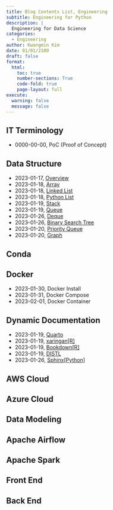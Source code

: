 ```yaml
---
title: Blog Contents List, Engineering 
subtitle: Engineering for Python 
description: | 
  Engineering for Data Science
categories:
  - Engineering
author: Kwangmin Kim
date: 01/01/2100
draft: false
format: 
  html:
    toc: true
    number-sections: True
    code-fold: true
    page-layout: full
execute: 
  warning: false
  message: false
---
```


## IT Terminology

* 0000-00-00, PoC (Proof of Concept)

## Data Structure

* 2023-01-17, [Overview](../2023-01-17_data_structure_overview/)
* 2023-01-18, [Array](../2023-01-18_array/)
* 2023-01-18, [Linked List](../2023-01-18_linked_list/)
* 2023-01-18, [Python List](../2023-01-18_python_list/)
* 2023-01-19, [Stack](../2023-01-19_stack/)
* 2023-01-19, [Queue](../2023-01-19_queue/)
* 2023-01-26, [Deque](../2023-01-19_deque/)
* 2023-01-26, [Binary Search Tree](../2023-01-20_binary_search_tree/)
* 2023-01-20, [Priority Queue](../2023-01-20_priority_queue/)
* 2023-01-20, [Graph](../2023-01-20_graph/)

## Conda

## Docker

* 2023-01-30, Docker Install
* 2023-01-31, Docker Compose
* 2023-02-01, Docker Container

## Dynamic Documentation

* 2023-01-19, [Quarto](https://quarto.org/docs/get-started/)
* 2023-01-19, [xaringan[R]](https://github.com/yihui/xaringan)
* 2023-01-19, [Bookdown[R]](https://bookdown.org/yihui/bookdown/get-started.html)
* 2023-01-19, [DISTL](https://decile-team-distil.readthedocs.io/en/latest/index.html)
* 2023-01-26, [Sphinx[Python]](https://www.sphinx-doc.org/en/master/)

## AWS Cloud

## Azure Cloud

## Data Modeling

## Apache Airflow

## Apache Spark

## Front End

## Back End